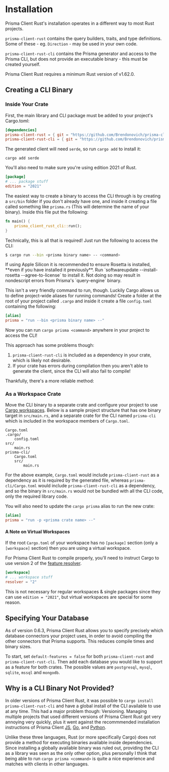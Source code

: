 # Installation

Prisma Client Rust's installation operates in a different way to most Rust projects.

`prisma-client-rust` contains the query builders, traits, and type definitions. Some of these - eg. `Direction` - may be used in your own code.

`prisma-client-rust-cli` contains the Prisma generator and access to the Prisma CLI, but does not provide an executable binary - this must be created yourself.

Prisma Client Rust requires a minimum Rust version of v1.62.0.

## Creating a CLI Binary

### Inside Your Crate

First, the main library and CLI package must be added to your project's Cargo.toml:

```toml
[dependencies]
prisma-client-rust = { git = "https://github.com/Brendonovich/prisma-client-rust", tag = "0.6.11" }
prisma-client-rust-cli = { git = "https://github.com/Brendonovich/prisma-client-rust", tag = "0.6.11" }
```

The generated client will need `serde`, so run `cargo add` to install it:

```
cargo add serde
```

You'll also need to make sure you're using edition 2021 of Rust.

```toml
[package]
# ... package stuff
edition = "2021"
```

The easiest way to create a binary to access the CLI through is by creating a `src/bin` folder if you don't already have one,
and inside it creating a file called something like `prisma.rs` (This will determine the name of your binary).
Inside this file put the following:

```rust
fn main() {
    prisma_client_rust_cli::run();
}
```

Technically, this is all that is required! Just run the following to access the CLI:

```bash
$ cargo run --bin <prisma binary name> -- <command>
```


<Callout type="info">
    If using Apple Silicon it is recommended to ensure Rosetta is installed,
    **even if you have installed it previously**. Run `softwareupdate
    --install-rosetta --agree-to-license` to install it. Not doing so may result
    in nondescript errors from Prisma's `query-engine` binary.
</Callout>

This isn't a very friendly command to run, though. Luckily Cargo allows us to define project-wide aliases for running commands! Create a folder at the root of your project called `.cargo` and inside it create a file `config.toml` containing the following:

```toml
[alias]
prisma = "run --bin <prisma binary name> --"
```

Now you can run `cargo prisma <command>` anywhere in your project to access the CLI!

This approach has some problems though:

1. `prisma-client-rust-cli` is included as a dependency in your crate, which is likely not desirable.
2. If your crate has errors during compilation then you aren't able to generate the client, since the CLI will also fail to compile!

Thankfully, there's a more reliable method:

### As a Workspace Crate

Move the CLI binary to a separate crate and configure your project to use
[Cargo workspaces](https://doc.rust-lang.org/book/ch14-03-cargo-workspaces.html).
Below is a sample project structure that has one binary target in `src/main.rs`,
and a separate crate for the CLI named `prisma-cli` which is included in the workspace members of `Cargo.toml`.

```
Cargo.toml
.cargo/
    config.toml
src/
    main.rs
prisma-cli/
    Cargo.toml
    src/
        main.rs
```

For the above example,
`Cargo.toml` would include `prisma-client-rust` as a dependency as it is required by the generated file,
whereas `prisma-cli/Cargo.toml` would include `prisma-client-rust-cli` as a dependency,
and so the binary in `src/main.rs` would not be bundled with all the CLI code,
only the required library code.

You will also need to update the `cargo prisma` alias to run the new crate:

```toml
[alias]
prisma = "run -p <prisma crate name> --"
```

#### A Note on Virtual Workspaces

If the root `Cargo.toml` of your workspace has no `[package]` section (only a `[workspace]` section) then you are using a virtual workspace.

For Prisma Client Rust to compile properly, you'll need to instruct Cargo to use version 2 of the [feature resolver](https://doc.rust-lang.org/edition-guide/rust-2021/default-cargo-resolver.html).

```toml
[workspace]
# ... workspace stuff
resolver = "2"
```

This is not necessary for regular workspaces & single packages since they can use `edition = "2021"`, but virtual workspaces are special for some reason.

## Specifying Your Database

As of version 0.6.3,
Prisma Client Rust allows you to specify precisely which database connectors your project uses,
in order to avoid compiling the other connectors that Prisma supports.
This reduces compile times and binary sizes.

To start, set `default-features = false` for both `prisma-client-rust` and `prisma-client-rust-cli`.
Then add each database you would like to support as a feature for both crates.
The possible values are `postgresql`, `mysql`, `sqlite`, `mssql` and `mongodb`.

## Why is a CLI Binary Not Provided?

In older versions of Prisma Client Rust,
it was possible to `cargo install prisma-client-rust-cli` and have a global install of the CLI available to use at any time.
This had a major problem though: Versioning. Managing multiple projects that used different versions of Prisma Client Rust got very annoying very quickly,
plus it went against the recommmended installation instructions of Prisma Client
[JS](https://www.prisma.io/docs/getting-started/setup-prisma/add-to-existing-project/relational-databases-typescript-postgres),
[Go](https://github.com/prisma/prisma-client-go/blob/main/docs/quickstart.md),
and [Python](https://prisma-client-py.readthedocs.io/en/stable/#installing-prisma-client-python).

Unlike these three languages,
Rust (or more specifically Cargo) does not provide a method for executing binaries available inside dependencies.
Since installing a globally available binary was ruled out,
providing the CLI as a library was seen as the only other option,
plus personally I think that being able to run `cargo prisma <command>` is quite a nice experience and matches with clients in other languages.

